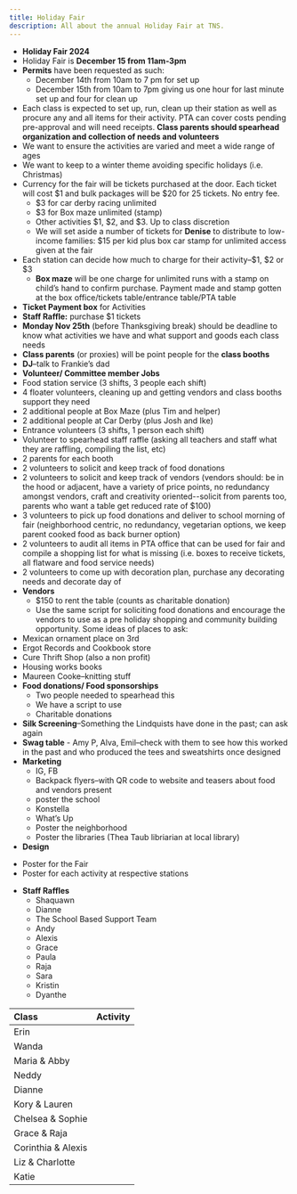 ```yaml
---
title: Holiday Fair 
description: All about the annual Holiday Fair at TNS.
---
```


* **Holiday Fair 2024**  
* Holiday Fair is **December 15 from 11am-3pm**  
* **Permits** have been requested as such:  
  * December 14th from 10am to 7 pm for set up  
  * December 15th from 10am to 7pm giving us one hour for last minute set up and four for clean up  
* Each class is expected to set up, run, clean up their station as well as procure any and all items for their activity. PTA can cover costs pending pre-approval and will need receipts. **Class parents should spearhead organization and collection of needs and volunteers**  
* We want to ensure the activities are varied and meet a wide range of ages  
* We want to keep to a winter theme avoiding specific holidays (i.e. Christmas)   
* Currency for the fair will be tickets purchased at the door. Each ticket will cost $1 and bulk packages will be $20 for 25 tickets. No entry fee.  
  * $3 for car derby racing unlimited   
  * $3 for Box maze unlimited (stamp)  
  * Other activities $1, $2, and $3. Up to class discretion   
  * We will set aside a number of tickets for **Denise** to distribute to low-income families: $15 per kid plus box car stamp for unlimited access given at the fair  
* Each station can decide how much to charge for their activity–$1, $2 or $3  
  * **Box maze** will be one charge for unlimited runs with a stamp on child’s hand to confirm purchase. Payment made and stamp gotten at the box office/tickets table/entrance table/PTA table   
* **Ticket Payment box** for Activities  
* **Staff Raffle:** purchase $1 tickets  
* **Monday Nov 25th** (before Thanksgiving break) should be deadline to know what activities we have and what support and goods each class needs  
* **Class parents** (or proxies) will be point people for the **class booths**  
* **DJ**–talk to Frankie’s dad  
* **Volunteer/ Committee member Jobs**  
* Food station service (3 shifts, 3 people each shift)  
* 4 floater volunteers, cleaning up and getting vendors and class booths support they need  
* 2 additional people at Box Maze (plus Tim and helper)  
* 2 additional people at Car Derby (plus Josh and Ike)  
* Entrance volunteers (3 shifts, 1 person each shift)  
* Volunteer to spearhead staff raffle (asking all teachers and staff what they are raffling, compiling the list, etc)  
* 2 parents for each booth  
* 2 volunteers to solicit and keep track of food donations  
* 2 volunteers to solicit and keep track of vendors (vendors should: be in the hood or adjacent, have a variety of price points, no redundancy amongst vendors, craft and creativity oriented--solicit from parents too, parents who want a table get reduced rate of $100)  
* 3 volunteers to pick up food donations and deliver to school morning of fair (neighborhood centric, no redundancy, vegetarian options, we keep parent cooked food as back burner option)  
* 2 volunteers to audit all items in PTA office that can be used for fair and compile a shopping list for what is missing (i.e. boxes to receive tickets, all flatware and food service needs)  
* 2 volunteers to come up with decoration plan, purchase any decorating needs and decorate day of  
* **Vendors**  
  * $150 to rent the table (counts as charitable donation)  
  * Use the same script for soliciting food donations and encourage the vendors to use as a pre holiday shopping and community building opportunity. Some ideas of places to ask:  
* Mexican ornament place on 3rd  
* Ergot Records and Cookbook store  
* Cure Thrift Shop (also a non profit)  
* Housing works books  
* Maureen Cooke–knitting stuff  
* **Food donations/ Food sponsorships**  
  * Two people needed to spearhead this  
  * We have a script to use  
  * Charitable donations  
* **Silk Screening**–Something the Lindquists have done in the past; can ask again  
* **Swag table** \- Amy P, Alva, Emil–check with them to see how this worked in the past and who produced the tees and sweatshirts once designed  
* **Marketing**  
  * IG, FB  
  * Backpack flyers–with QR code to website and teasers about food and vendors present  
  * poster the school  
  * Konstella  
  * What’s Up  
  * Poster the neighborhood  
  * Poster the libraries (Thea Taub libriarian at local library)  
* **Design**  
- Poster for the Fair  
- Poster for each activity at respective stations  
* **Staff Raffles**  
  * Shaquawn  
  * Dianne  
  * The School Based Support Team   
  * Andy   
  * Alexis   
  * Grace   
  * Paula  
  * Raja  
  * Sara  
  * Kristin  
  * Dyanthe 


| Class | Activity  |
| :---- | :---- |
| Erin |  |
| Wanda |  |
| Maria & Abby |  |
| Neddy  |  |
| Dianne |  |
| Kory & Lauren |  |
| Chelsea & Sophie |  |
| Grace & Raja |  |
| Corinthia & Alexis |  |
| Liz & Charlotte  |  |
| Katie |  |

  